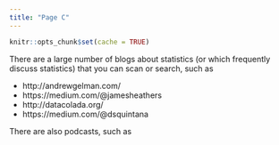 ```yaml
---
title: "Page C"
---
```


```r
knitr::opts_chunk$set(cache = TRUE)
```

There are a large number of blogs about statistics (or which frequently discuss statistics) that you can scan or search, such as

* http://andrewgelman.com/
* https://medium.com/@jamesheathers
* http://datacolada.org/
* https://medium.com/@dsquintana

There are also podcasts, such as